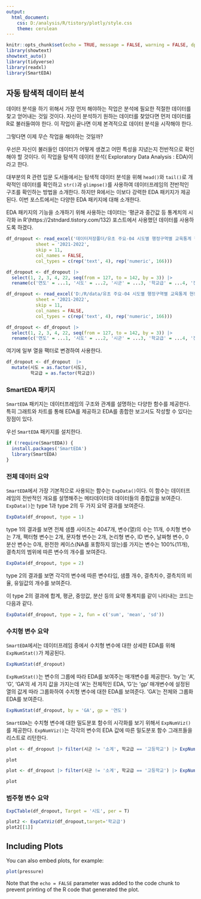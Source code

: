 ```yaml
---
output:
  html_document: 
    css: D:/analysis/R/tistory/plotly/style.css
    theme: cerulean
---
```


```r
knitr::opts_chunk$set(echo = TRUE, message = FALSE, warning = FALSE, dpi = 90)
library(showtext)
showtext_auto()
library(tidyverse)
library(readxl)
library(SmartEDA)
```

## 자동 탐색적 데이터 분석 

데이터 분석을 하기 위해서 가장 먼저 해야하는 작업은 분석에 필요한 적절한 데이터를 찾고 얻어내는 것일 것이다. 자신이 분석하기 원하는 데이터를 찾았다면 먼저 데이터를 R로 불러들여야 한다. 이 작업이 끝나면 이제 본격적으로 데이터 분석을 시작해야 한다.

그렇다면 이제 무슨 작업을 해야하는 것일까?

우선은 자신이 불러들인 데이터가 어떻게 생겼고 어떤 특성을 지녔는지 전반적으로 확인해야 할 것이다. 이 작업을 탐색적 데이터 분석( Exploratory Data Analysis : EDA)이라고 한다. 

대부분의 R 관련 입문 도서들에서는 탐색적 데이터 분석을 위해 `head()`와 `tail()`로 개략적인 데이터를 확인하고 `str()`과 `glimpse()`를 사용하여 데이터프레임의 전반적인 구조를 확인하는 방법을 소개한다. 하지만 R에서는 이보다 강력한 EDA 패키지가 제공된다. 이번 포스트에서는 다양한 EDA 패키지에 대해 소개한다. 

EDA 패키지의 기능을 소개하기 위해 사용하는 데이터는 '평균과 중간값 등 통계치의 시각화 in R'(https://2stndard.tistory.com/132) 포스트에서 사용했던 데이터를 사용하도록 하겠다. 

```r
df_dropout <- read_excel('데이터저장폴더/유초 주요-04 시도별 행정구역별 교육통계 현황_방통제외(1999-2022)_20220824y.xlsx', 
           sheet = '2021-2022',
           skip = 11, 
           col_names = FALSE, 
           col_types = c(rep('text', 4), rep('numeric', 166)))

df_dropout <- df_dropout |> 
  select(1, 2, 3, 4, 22, seq(from = 127, to = 142, by = 3)) |>
  rename(c('연도' = ...1, '시도' = ...2, '시군' = ...3, '학교급' = ...4, '전체학생수' = ...22, '학업중단자' = ...127, '유예' = ...130, '면제' = ...133, '자퇴' = ...136, '퇴학' = ...139, '제적' = ...142))

```

```r
df_dropout <- read_excel('D:/R/data/유초 주요-04 시도별 행정구역별 교육통계 현황_방통제외(1999-2022)_20220824y.xlsx', 
           sheet = '2021-2022',
           skip = 11, 
           col_names = FALSE, 
           col_types = c(rep('text', 4), rep('numeric', 166)))

df_dropout <- df_dropout |> 
  select(1, 2, 3, 4, 22, seq(from = 127, to = 142, by = 3)) |>
  rename(c('연도' = ...1, '시도' = ...2, '시군' = ...3, '학교급' = ...4, '전체학생수' = ...22, '학업중단자' = ...127, '유예' = ...130, '면제' = ...133, '자퇴' = ...136, '퇴학' = ...139, '제적' = ...142))

```

여기에 일부 열을 팩터로 변경하여 사용한다. 

```r
df_dropout <- df_dropout  |>
  mutate(시도 = as.factor(시도),
         학교급 = as.factor(학교급))


```


### SmartEDA 패키지

`SmartEDA` 패키지는 데이터프레임의 구조와 관계를 설명하는 다양한 함수를 제공한다. 특히 그래트와 차트를 통해 EDA를 제공하고 EDA를 종합한 보고서도 작성할 수 있다는 장점이 있다. 

우선 `SmartEDA` 패키지를 설치한다. 

```r
if (!require(SmartEDA)) {
  install.packages('SmartEDA')
  library(SmartEDA)
}

```

### 전체 데이터 요약

`SmartEDA`에서 가장 기본적으로 사용되는 함수는 `ExpData()`이다. 이 함수는 데이터프레임의 전반적인 개요를 설명해주는 메타데이터와 데이터들의 종합값을 보여준다. `ExpData()`는 type 1과 type 2의 두 가지 요약 결과를 보여준다. 

```r
ExpData(df_dropout, type = 1)

```

type 1의 결과를 보면 전체 샘플 사이즈는 4047개, 변수(열)의 수는 11개, 수치형 변수는 7개, 팩터형 변수는 2개, 문자형 변수는 2개, 논리형 변수, ID 변수, 날짜형 변수, 0 분산 변수는 0개, 완전한 케이스(NA를 포함하지 않는)를 가지는 변수는 100%(11개), 결측치의 범위에 따른 변수의 개수를 보여준다.

```r
ExpData(df_dropout, type = 2)

```

type 2의 결과를 보면 각각의 변수에 따른 변수타입, 샘플 개수, 결측치수, 결측치의 비율, 유일값의 개수를 보여준다. 

이 type 2의 결과에 합계, 평균, 중앙값, 분산 등의 요약 통계치를 같이 나타내는 코드는 다음과 같다. 

```r
ExpData(df_dropout, type = 2, fun = c('sum', 'mean', 'sd'))

```

### 수치형 변수 요약

`SmartEDA`에서는 데이터프레임 중에서 수치형 변수에 대한 상세한 EDA를 위해 `ExpNumStat()`가 제공된다. 

```r
ExpNumStat(df_dropout)

```

`ExpNumStat()`는 변수의 그룹에 따라 EDA를 보여주는 매개변수를 제공한다. 'by'는 'A', 'G', 'GA'의 세 가지 값을 가지는데 'A'는 전체적인 EDA, 'G'는 'gp' 매개변수에 설정된 열의 값게 따라 그룹화하여 수치형 변수에 대한 EDA를 보여준다. 'GA'는 전체와 그룹화 EDA를 보여준다. 

```r
ExpNumStat(df_dropout, by = 'GA', gp = '연도')

```

`SmartEDA`는 수치형 변수에 대한 밀도분포 함수의 시각화를 보기 위해서 `ExpNumViz()`를 제공한다. `ExpNumViz()`는 각각의 변수의 EDA 값에 따른 밀도분포 함수 그래프들을 리스트로 리턴한다. 

```r
plot <- df_dropout |> filter(시군 != '소계', 학교급 == '고등학교') |> ExpNumViz(Page=c(3,3))

plot

```

```r
plot <- df_dropout |> filter(시군 != '소계', 학교급 == '고등학교') |> ExpNumViz(Page=c(3,3), target = '전체학생수')

plot

```


### 범주형 변수 요약

```r
ExpCTable(df_dropout, Target = '시도', per = T)

```


```r
plot2 <- ExpCatViz(df_dropout,target='학교급')
plot2[[1]]

```


## Including Plots

You can also embed plots, for example:

```r
plot(pressure)
```

Note that the `echo = FALSE` parameter was added to the code chunk to prevent printing of the R code that generated the plot.
